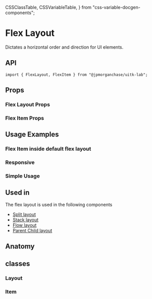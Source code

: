   CSSClassTable,
  CSSVariableTable,
} from "css-variable-docgen-components";

<Meta title="Layout/Docs/FlexLayout" component={FlexLayout} />

# Flex Layout

Dictates a horizontal order and direction for UI elements.

<Canvas>
  <Story name="Default Flex Layout">
    <DefaultFlexLayout />
  </Story>
</Canvas>

## API

```
import { FlexLayout, FlexItem } from "@jpmorganchase/uitk-lab";
```

## Props

### Flex Layout Props

<ArgsTable of={FlexLayout} />

### Flex Item Props

<ArgsTable of={FlexItem} />

## Usage Examples

### Flex Item inside default flex layout

<Canvas>
  <Story id="layout-flexlayout-flexitem--flex-item-wrapper" />
</Canvas>

### Responsive

<Canvas>
  <Story id="layout-flexlayout--toolkit-flex-layout-responsive" />
</Canvas>

### Simple Usage

<Canvas>
  <Story id="layout-flexlayout--flex-layout-simple-usage" />
</Canvas>

## Used in

The flex layout is used in the following components

- [Split layout](?path=/docs/layout-docs-splitlayout--default-split-layout)
- [Stack layout](?path=/docs/layout-docs-stacklayout--default-stack-layout)
- [Flow layout](?path=/docs/layout-flowlayout--default-flow-layout)
- [Parent Child layout](?path=/docs/layout-docs-parentchildlayout--default-parent-child-layout)

## Anatomy

<Canvas>
  <ComponentAnatomy showLegend>
    <FlexLayout>
      <FlexItem></FlexItem>
    </FlexLayout>
  </ComponentAnatomy>
</Canvas>

## classes

### Layout

<CSSClassTable of={FlexLayout} />

### Item

<CSSClassTable of={FlexItem} />

